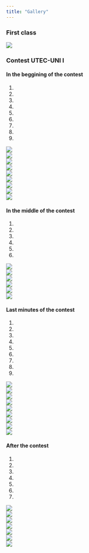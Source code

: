 ```yaml
---
title: "Gallery"
---
```


### **First class**

![](./images/gallery/first-class/first-class.jpg)

### **Contest UTEC-UNI I**

#### In the beggining of the contest

<div id="carousel1" class="carousel slide" data-ride="carousel1">

<ol class="carousel-indicators">
  <li data-target="#carousel1" data-slide-to="0" class="active"></li>
  <li data-target="#carousel1" data-slide-to="1"></li>
  <li data-target="#carousel1" data-slide-to="2"></li>
  <li data-target="#carousel1" data-slide-to="3"></li>
  <li data-target="#carousel1" data-slide-to="4"></li>
  <li data-target="#carousel1" data-slide-to="5"></li>
  <li data-target="#carousel1" data-slide-to="6"></li>
  <li data-target="#carousel1" data-slide-to="7"></li>
  <li data-target="#carousel1" data-slide-to="8"></li>

</ol>

<div class="carousel-inner w-100">
  <div class="item active">
  <img class="d-block mx-auto"
  src="./images/gallery/contest-UTEC-UNI-I/start/1.jpg">
  </div>

  <div class="item">
  <img class="d-block w-auto"
  src="./images/gallery/contest-UTEC-UNI-I/start/2.jpg">
  </div>

  <div class="item">
  <img class="d-block w-auto"
  src="./images/gallery/contest-UTEC-UNI-I/start/3.jpg">
  </div>

  <div class="item">
  <img class="d-block w-auto"
  src="./images/gallery/contest-UTEC-UNI-I/start/4.jpg">
  </div>

  <div class="item">
  <img class="d-block w-auto"
  src="./images/gallery/contest-UTEC-UNI-I/start/5.jpg">
  </div>

  <div class="item">
  <img class="d-block w-auto"
  src="./images/gallery/contest-UTEC-UNI-I/start/6.jpg">
  </div>

  <div class="item">
  <img class="d-block w-auto"
  src="./images/gallery/contest-UTEC-UNI-I/start/7.jpg">
  </div>

  <div class="item">
  <img class="d-block w-auto"
  src="./images/gallery/contest-UTEC-UNI-I/start/8.jpg">
  </div>

  <div class="item">
  <img class="d-block w-auto"
  src="./images/gallery/contest-UTEC-UNI-I/start/9.jpg">
  </div>

</div>
  
<a href="#carousel1" class="left carousel-control" data-slide="prev">
  <span class="glyphicon glyphicon-chevron-left"></span>
</a>

<a href="#carousel1" class="right carousel-control" data-slide="next">
  <span class="glyphicon glyphicon-chevron-right"></span>
</a>

</div>


#### In the middle of the contest

<div id="carousel2" class="carousel slide" data-ride="carousel2">

<ol class="carousel-indicators">
  <li data-target="#carousel2" data-slide-to="0" class="active"></li>
  <li data-target="#carousel2" data-slide-to="1"></li>
  <li data-target="#carousel2" data-slide-to="2"></li>
  <li data-target="#carousel2" data-slide-to="3"></li>
  <li data-target="#carousel2" data-slide-to="4"></li>
  <li data-target="#carousel2" data-slide-to="5"></li>


</ol>

<div class="carousel-inner w-100">
  <div class="item active">
  <img class="d-block mx-auto"
  src="./images/gallery/contest-UTEC-UNI-I/middle/1.jpg">
  </div>

  <div class="item">
  <img class="d-block w-auto"
  src="./images/gallery/contest-UTEC-UNI-I/middle/2.jpg">
  </div>

  <div class="item">
  <img class="d-block w-auto"
  src="./images/gallery/contest-UTEC-UNI-I/middle/3.jpg">
  </div>

  <div class="item">
  <img class="d-block w-auto"
  src="./images/gallery/contest-UTEC-UNI-I/middle/4.jpg">
  </div>

  <div class="item">
  <img class="d-block w-auto"
  src="./images/gallery/contest-UTEC-UNI-I/middle/5.jpg">
  </div>

  <div class="item">
  <img class="d-block w-auto"
  src="./images/gallery/contest-UTEC-UNI-I/middle/6.jpg">
  </div>

</div>
  
<a href="#carousel2" class="left carousel-control" data-slide="prev">
  <span class="glyphicon glyphicon-chevron-left"></span>
</a>

<a href="#carousel2" class="right carousel-control" data-slide="next">
  <span class="glyphicon glyphicon-chevron-right"></span>
</a>

</div>


#### Last minutes of the contest

<div id="carousel3" class="carousel slide" data-ride="carousel3">

<ol class="carousel-indicators">
  <li data-target="#carousel3" data-slide-to="0" class="active"></li>
  <li data-target="#carousel3" data-slide-to="1"></li>
  <li data-target="#carousel3" data-slide-to="2"></li>
  <li data-target="#carousel3" data-slide-to="3"></li>
  <li data-target="#carousel3" data-slide-to="4"></li>
  <li data-target="#carousel3" data-slide-to="5"></li>
  <li data-target="#carousel3" data-slide-to="6"></li>
  <li data-target="#carousel3" data-slide-to="7"></li>
  <li data-target="#carousel3" data-slide-to="8"></li>

</ol>

<div class="carousel-inner w-100">
  <div class="item active">
  <img class="d-block mx-auto"
  src="./images/gallery/contest-UTEC-UNI-I/final/1.jpg">
  </div>

  <div class="item">
  <img class="d-block w-auto"
  src="./images/gallery/contest-UTEC-UNI-I/final/2.jpg">
  </div>

  <div class="item">
  <img class="d-block w-auto"
  src="./images/gallery/contest-UTEC-UNI-I/final/3.jpg">
  </div>

  <div class="item">
  <img class="d-block w-auto"
  src="./images/gallery/contest-UTEC-UNI-I/final/4.jpg">
  </div>

  <div class="item">
  <img class="d-block w-auto"
  src="./images/gallery/contest-UTEC-UNI-I/final/5.jpg">
  </div>

  <div class="item">
  <img class="d-block w-auto"
  src="./images/gallery/contest-UTEC-UNI-I/final/6.jpg">
  </div>

  <div class="item">
  <img class="d-block w-auto"
  src="./images/gallery/contest-UTEC-UNI-I/final/7.jpg">
  </div>

  <div class="item">
  <img class="d-block w-auto"
  src="./images/gallery/contest-UTEC-UNI-I/final/8.jpg">
  </div>

  <div class="item">
  <img class="d-block w-auto"
  src="./images/gallery/contest-UTEC-UNI-I/final/9.jpg">
  </div>

</div>
  
<a href="#carousel3" class="left carousel-control" data-slide="prev">
  <span class="glyphicon glyphicon-chevron-left"></span>
</a>

<a href="#carousel3" class="right carousel-control" data-slide="next">
  <span class="glyphicon glyphicon-chevron-right"></span>
</a>

</div>



#### After the contest

<div id="carousel4" class="carousel slide" data-ride="carousel4">

<ol class="carousel-indicators">
  <li data-target="#carousel4" data-slide-to="0" class="active"></li>
  <li data-target="#carousel4" data-slide-to="1"></li>
  <li data-target="#carousel4" data-slide-to="2"></li>
  <li data-target="#carousel4" data-slide-to="3"></li>
  <li data-target="#carousel4" data-slide-to="4"></li>
  <li data-target="#carousel4" data-slide-to="5"></li>
  <li data-target="#carousel4" data-slide-to="6"></li>

</ol>

<div class="carousel-inner w-100">
  <div class="item active">
  <img class="d-block mx-auto"
  src="./images/gallery/contest-UTEC-UNI-I/ceremony/1.jpg">
  </div>

  <div class="item">
  <img class="d-block w-auto"
  src="./images/gallery/contest-UTEC-UNI-I/ceremony/2.jpg">
  </div>

  <div class="item">
  <img class="d-block w-auto"
  src="./images/gallery/contest-UTEC-UNI-I/ceremony/3.jpg">
  </div>

  <div class="item">
  <img class="d-block w-auto"
  src="./images/gallery/contest-UTEC-UNI-I/ceremony/4.jpg">
  </div>

  <div class="item">
  <img class="d-block w-auto"
  src="./images/gallery/contest-UTEC-UNI-I/ceremony/5.jpg">
  </div>

  <div class="item">
  <img class="d-block w-auto"
  src="./images/gallery/contest-UTEC-UNI-I/ceremony/6.jpg">
  </div>

  <div class="item">
  <img class="d-block w-auto"
  src="./images/gallery/contest-UTEC-UNI-I/ceremony/7.jpg">
  </div>

</div>
  
<a href="#carousel4" class="left carousel-control" data-slide="prev">
  <span class="glyphicon glyphicon-chevron-left"></span>
</a>

<a href="#carousel4" class="right carousel-control" data-slide="next">
  <span class="glyphicon glyphicon-chevron-right"></span>
</a>

</div>


<script>
$("#carousel1").carousel();
$("#carousel2").carousel();
$("#carousel3").carousel();
$("#carousel4").carousel();
</script>


<script>
$("#gallery-page")
  .addClass("active");
</script>
